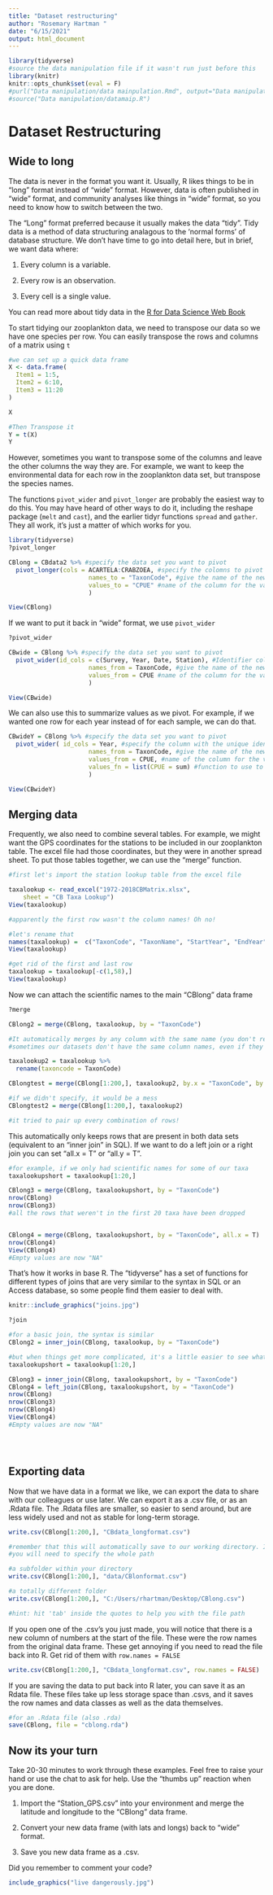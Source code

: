 ```yaml
---
title: "Dataset restructuring"
author: "Rosemary Hartman "
date: "6/15/2021"
output: html_document
---
```


```r
library(tidyverse)
#source the data manipulation file if it wasn't run just before this
library(knitr)
knitr::opts_chunk$set(eval = F)
#purl("Data manipulation/data mainpulation.Rmd", output="Data manipulation/datamaip.R")
#source("Data manipulation/datamaip.R")

```


# Dataset Restructuring

## Wide to long

The data is never in the format you want it. Usually, R likes things to be in "long" format instead of "wide" format. However, data is often published in "wide" format, and community analyses like things in "wide" format, so you need to know how to switch between the two. 

The "Long" format preferred because it usually makes the data "tidy". Tidy data is a method of data structuring analagous to the 'normal forms' of database structure. We don't have time to go into detail here, but in brief, we want data where:

1. Every column is a variable.

2. Every row is an observation.

3. Every cell is a single value.

You can read more about tidy data in the [R for Data Science Web Book](https://r4ds.had.co.nz/tidy-data.html#fig:tidy-structure)

To start tidying our zooplankton data, we need to transpose our data so we have one species per row. You can easily transpose the rows and columns of a matrix using `t`

```r

#we can set up a quick data frame
X <- data.frame(
  Item1 = 1:5,
  Item2 = 6:10,
  Item3 = 11:20
)

X

#Then Transpose it
Y = t(X)
Y

```


However, sometimes you want to transpose some of the columns and leave the other columns the way they are. For example, we want to keep the environmental data for each row in the zooplankton data set, but transpose the species names.

The functions `pivot_wider` and `pivot_longer` are probably the easiest way to do this. You may have heard of other ways to do it, including the reshape package (`melt` and `cast`), and the earlier tidyr functions `spread` and `gather`. They all work, it's just a matter of which works for you. 


```r
library(tidyverse)
?pivot_longer

CBlong = CBdata2 %>% #specify the data set you want to pivot
  pivot_longer(cols = ACARTELA:CRABZOEA, #specify the colomns to pivot
                      names_to = "TaxonCode", #give the name of the new column you want to create
                      values_to = "CPUE" #name of the column for the values
                      )

View(CBlong)

```


If we want to put it back in "wide" format, we use `pivot_wider`


```r
?pivot_wider

CBwide = CBlong %>% #specify the data set you want to pivot
  pivot_wider(id_cols = c(Survey, Year, Date, Station), #Identifier columns (ones you don't want to pivot)
                      names_from = TaxonCode, #give the name of the new column you want to use for the names of the new columns
                      values_from = CPUE #name of the column for the values
                      )

View(CBwide)
```

We can also use this to summarize values as we pivot. For example, if we wanted one row for each year instead of for each sample, we can do that.


```r

CBwideY = CBlong %>% #specify the data set you want to pivot
  pivot_wider( id_cols = Year, #specify the column with the unique identifier
                      names_from = TaxonCode, #give the name of the new column you want to use for the names of the new columns
                      values_from = CPUE, #name of the column for the values
                      values_fn = list(CPUE = sum) #function to use to combine values
                      )

View(CBwideY)

```



## Merging data

Frequently, we also need to combine several tables. For example, we might want the GPS coordinates for the stations to be included in our zooplankton table. The excel file had those coordinates, but they were in another spread sheet. To put those tables together, we can use the "merge" function.


```r

#first let's import the station lookup table from the excel file

taxalookup <- read_excel("1972-2018CBMatrix.xlsx", 
    sheet = "CB Taxa Lookup")
View(taxalookup)

#apparently the first row wasn't the column names! Oh no!

#let's rename that
names(taxalookup) =  c("TaxonCode", "TaxonName", "StartYear", "EndYear")
View(taxalookup)

#get rid of the first and last row
taxalookup = taxalookup[-c(1,58),]
View(taxalookup)

```


Now we can attach the scientific names to the main "CBlong" data frame


```r

?merge

CBlong2 = merge(CBlong, taxalookup, by = "TaxonCode")

#It automatically merges by any column with the same name (you don't really need the "by" argument), but
#sometimes our datasets don't have the same column names, even if they contain the same data.

taxalookup2 = taxalookup %>%
  rename(taxoncode = TaxonCode)

CBlongtest = merge(CBlong[1:200,], taxalookup2, by.x = "TaxonCode", by.y = "taxoncode")

#if we didn't specify, it would be a mess
CBlongtest2 = merge(CBlong[1:200,], taxalookup2)

#it tried to pair up every combination of rows!


```


This automatically only keeps rows that are present in both data sets (equivalent to an "inner join" in SQL). If we want to do a left join or a right join you can set "all.x = T" or "all.y = T".

```r
#for example, if we only had scientific names for some of our taxa
taxalookupshort = taxalookup[1:20,]

CBlong3 = merge(CBlong, taxalookupshort, by = "TaxonCode")
nrow(CBlong)
nrow(CBlong3)
#all the rows that weren't in the first 20 taxa have been dropped


CBlong4 = merge(CBlong, taxalookupshort, by = "TaxonCode", all.x = T)
nrow(CBlong4)
View(CBlong4)
#Empty values are now "NA"

```


That's how it works in base R. The "tidyverse" has a set of functions for different types of joins that are very similar to the syntax in SQL or an Access database, so some people find them easier to deal with. 


```r
knitr::include_graphics("joins.jpg")
```

```r

?join

#for a basic join, the syntax is similar
CBlong2 = inner_join(CBlong, taxalookup, by = "TaxonCode")

#but when things get more complicated, it's a little easier to see what you are doing
taxalookupshort = taxalookup[1:20,]

CBlong3 = inner_join(CBlong, taxalookupshort, by = "TaxonCode")
CBlong4 = left_join(CBlong, taxalookupshort, by = "TaxonCode")
nrow(CBlong)
nrow(CBlong3)
nrow(CBlong4)
View(CBlong4)
#Empty values are now "NA"





```

## Exporting data

Now that we have data in a format we like, we can export the data to share with our colleagues or use later. We can export it as a .csv file, or as an .Rdata file. The .Rdata files are smaller, so easier to send around, but are less widely used and not as stable for long-term storage.

```r

write.csv(CBlong[1:200,], "CBdata_longformat.csv")

#remember that this will automatically save to our working directory. If you want to save somewhere else 
#you will need to specify the whole path

#a subfolder within your directory
write.csv(CBlong[1:200,], "data/CBlonformat.csv")

#a totally different folder
write.csv(CBlong[1:200,], "C:/Users/rhartman/Desktop/CBlong.csv")

#hint: hit 'tab' inside the quotes to help you with the file path

```

If you open one of the .csv's you just made, you will notice that there is a new column of numbers at the start of the file. These were the row names from the original data frame. These get annoying if you need to read the file back into R. Get rid of them with `row.names = FALSE`

```r
write.csv(CBlong[1:200,], "CBdata_longformat.csv", row.names = FALSE)

```

If you are saving the data to put back into R later, you can save it as an Rdata file. These files take up less storage space than .csvs, and it saves the row names and data classes as well as the data themselves.

``` r
#for an .Rdata file (also .rda)
save(CBlong, file = "cblong.rda")

```





## Now its your turn


Take 20-30 minutes to work through these examples. Feel free to raise your hand or use the chat to ask for help. Use the "thumbs up" reaction when you are done. 

1. Import the "Station_GPS.csv" into your environment and merge the latitude and longitude to the "CBlong" data frame.

2. Convert your new data frame (with lats and longs) back to "wide" format.

3. Save you new data frame as a .csv.



Did you remember to comment your code?


```r
include_graphics("live dangerously.jpg")
```